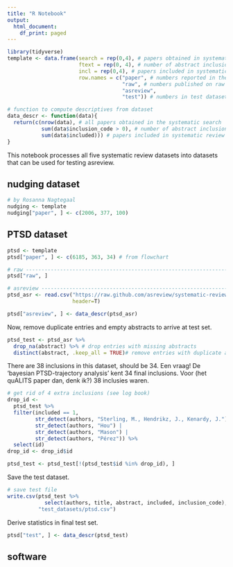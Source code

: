 ```yaml
---
title: "R Notebook"
output:
  html_document:
    df_print: paged
---
```


```r
library(tidyverse)
template <- data.frame(search = rep(0,4), # papers obtained in systematic search
                       ftext = rep(0, 4), # number of abstract inclusions
                       incl = rep(0,4), # papers included in systematic review
                       row.names = c("paper", # numbers reported in the publication
                                     "raw", # numbers published on raw dataset
                                     "asreview",
                                     "test")) # numbers in test dataset asreview

# function to compute descriptives from dataset
data_descr <- function(data){
  return(c(nrow(data), # all papers obtained in the systematic search
           sum(data$inclusion_code > 0), # number of abstract inclusions
           sum(data$included))) # papers included in systematic review
}
```

This notebook processes all five systematic review datasets into datasets that can be used for testing asreview. 

## nudging dataset 
```r
# by Rosanna Nagtegaal
nudging <- template
nudging["paper", ] <- c(2006, 377, 100) 
```


## PTSD dataset
```r
ptsd <- template 
ptsd["paper", ] <- c(6185, 363, 34) # from flowchart 

# raw --------------------------------------------------------------------------
ptsd["raw", ] 

```

```r
# asreview ---------------------------------------------------------------------
ptsd_asr <- read.csv("https://raw.github.com/asreview/systematic-review-datasets/master/datasets/Van_de_Schoot_PTSD/output/PTSD_VandeSchoot_18.csv",
                     header=T)

ptsd["asreview", ] <- data_descr(ptsd_asr)
```

Now, remove duplicate entries and empty abstracts to arrive at test set. 
```r
ptsd_test <- ptsd_asr %>%
  drop_na(abstract) %>% # drop entries with missing abstracts
  distinct(abstract, .keep_all = TRUE)# remove entries with duplicate abstracts
``` 

There are 38 inclusions in this dataset, should be 34. 
Een vraag! De 'bayesian PTSD-trajectory analysis' kent 34 final inclusions. 
Voor (het quALITS paper dan, denk ik?) 38 inclusies waren. 
```r
# get rid of 4 extra inclusions (see log book)
drop_id <- 
  ptsd_test %>%
  filter(included == 1, 
         str_detect(authors, "Sterling, M., Hendrikz, J., Kenardy, J.") |
         str_detect(authors, "Hou") |
         str_detect(authors, "Mason") |
         str_detect(authors, "Pérez")) %>%
  select(id)
drop_id <- drop_id$id

ptsd_test <- ptsd_test[!(ptsd_test$id %in% drop_id), ] 

```

Save the test dataset.
```r
# save test file
write.csv(ptsd_test %>%
            select(authors, title, abstract, included, inclusion_code), # select relevant columns
          "test_datasets/ptsd.csv")
```

Derive statistics in final test set.
```r
ptsd["test", ] <- data_descr(ptsd_test)
```

## software

